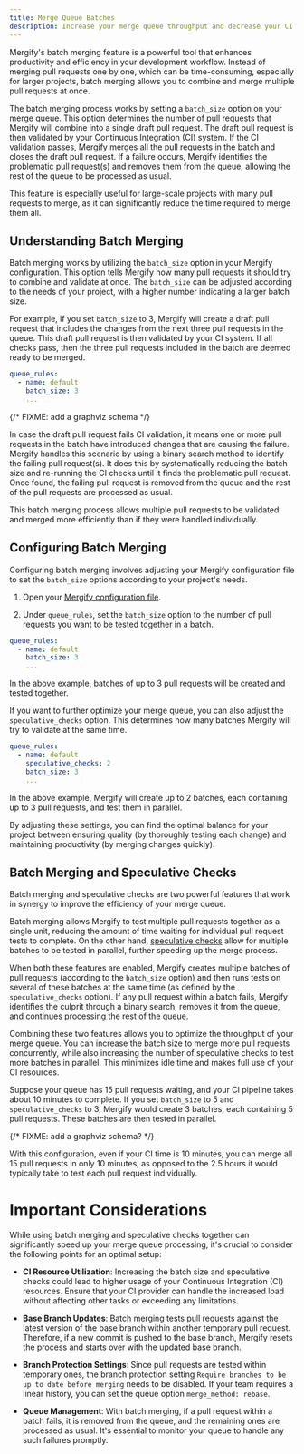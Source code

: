 ```yaml
---
title: Merge Queue Batches
description: Increase your merge queue throughput and decrease your CI usage.
---
```



Mergify's batch merging feature is a powerful tool that enhances productivity
and efficiency in your development workflow. Instead of merging pull requests
one by one, which can be time-consuming, especially for larger projects, batch
merging allows you to combine and merge multiple pull requests at once.

The batch merging process works by setting a `batch_size` option on your merge
queue. This option determines the number of pull requests that Mergify will
combine into a single draft pull request. The draft pull request is then
validated by your Continuous Integration (CI) system. If the CI validation
passes, Mergify merges all the pull requests in the batch and closes the draft
pull request. If a failure occurs, Mergify identifies the problematic pull
request(s) and removes them from the queue, allowing the rest of the queue to
be processed as usual.

This feature is especially useful for large-scale projects with many pull
requests to merge, as it can significantly reduce the time required to merge
them all.

## Understanding Batch Merging

Batch merging works by utilizing the `batch_size` option in your Mergify
configuration. This option tells Mergify how many pull requests it should try
to combine and validate at once. The `batch_size` can be adjusted according to
the needs of your project, with a higher number indicating a larger batch size.

For example, if you set `batch_size` to 3, Mergify will create a draft pull
request that includes the changes from the next three pull requests in the
queue. This draft pull request is then validated by your CI system. If all
checks pass, then the three pull requests included in the batch are deemed
ready to be merged.

```yaml
queue_rules:
  - name: default
    batch_size: 3
    ...
```

{/* FIXME: add a graphviz schema */}

In case the draft pull request fails CI validation, it means one or more pull
requests in the batch have introduced changes that are causing the failure.
Mergify handles this scenario by using a binary search method to identify the
failing pull request(s). It does this by systematically reducing the batch size
and re-running the CI checks until it finds the problematic pull request. Once
found, the failing pull request is removed from the queue and the rest of the
pull requests are processed as usual.

This batch merging process allows multiple pull requests to be validated and
merged more efficiently than if they were handled individually.

## Configuring Batch Merging

Configuring batch merging involves adjusting your Mergify configuration file to
set the `batch_size` options according to your project's needs.

1. Open your [Mergify configuration file](/configuration/file-format).

2. Under `queue_rules`, set the `batch_size` option to the number of pull
   requests you want to be tested together in a batch.

```yaml
queue_rules:
  - name: default
    batch_size: 3
    ...
```

In the above example, batches of up to 3 pull requests will be created and
tested together.

<Screenshot src={batchesScreenshot} alt="Mergify merge queue with batches" />

If you want to further optimize your merge queue, you can also adjust the
`speculative_checks` option. This determines how many batches Mergify will try
to validate at the same time.

```yaml
queue_rules:
  - name: default
    speculative_checks: 2
    batch_size: 3
    ...
```

In the above example, Mergify will create up to 2 batches, each containing up
to 3 pull requests, and test them in parallel.

By adjusting these settings, you can find the optimal balance for your project
between ensuring quality (by thoroughly testing each change) and maintaining
productivity (by merging changes quickly).

## Batch Merging and Speculative Checks

Batch merging and speculative checks are two powerful features that work in
synergy to improve the efficiency of your merge queue.

Batch merging allows Mergify to test multiple pull requests together as a
single unit, reducing the amount of time waiting for individual pull request
tests to complete. On the other hand, [speculative checks](speculative-checks)
allow for multiple batches to be tested in parallel, further speeding up the
merge process.

When both these features are enabled, Mergify creates multiple batches of pull
requests (according to the `batch_size` option) and then runs tests on several
of these batches at the same time (as defined by the `speculative_checks`
option). If any pull request within a batch fails, Mergify identifies the
culprit through a binary search, removes it from the queue, and continues
processing the rest of the queue.

Combining these two features allows you to optimize the throughput of your
merge queue. You can increase the batch size to merge more pull requests
concurrently, while also increasing the number of speculative checks to test
more batches in parallel. This minimizes idle time and makes full use of your
CI resources.

Suppose your queue has 15 pull requests waiting, and your CI pipeline takes
about 10 minutes to complete. If you set `batch_size` to 5 and
`speculative_checks` to 3, Mergify would create 3 batches, each containing 5
pull requests. These batches are then tested in parallel.

{/* FIXME: add a graphviz schema? */}

With this configuration, even if your CI time is 10 minutes, you can merge all
15 pull requests in only 10 minutes, as opposed to the 2.5 hours it would
typically take to test each pull request individually.

# Important Considerations

While using batch merging and speculative checks together can significantly
speed up your merge queue processing, it's crucial to consider the following
points for an optimal setup:

- **CI Resource Utilization**: Increasing the batch size and speculative checks
  could lead to higher usage of your Continuous Integration (CI) resources.
  Ensure that your CI provider can handle the increased load without affecting
  other tasks or exceeding any limitations.

- **Base Branch Updates**: Batch merging tests pull requests against the latest
  version of the base branch within another temporary pull request. Therefore,
  if a new commit is pushed to the base branch, Mergify resets the process and
  starts over with the updated base branch.

- **Branch Protection Settings**: Since pull requests are tested within
  temporary ones, the branch protection setting `Require branches to be up to
  date before merging` needs to be disabled. If your team requires a linear
  history, you can set the queue option `merge_method: rebase`.

- **Queue Management**: With batch merging, if a pull request within a batch
  fails, it is removed from the queue, and the remaining ones are processed as
  usual. It's essential to monitor your queue to handle any such failures
  promptly.
